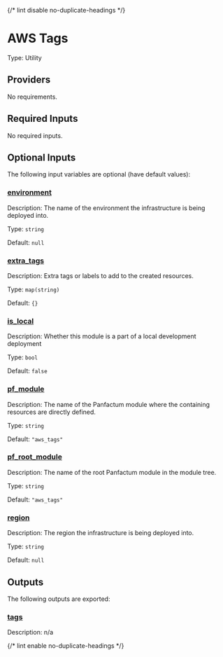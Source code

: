 {/* lint disable no-duplicate-headings */}

# AWS Tags

Type: Utility

## Providers

No requirements.

## Required Inputs

No required inputs.

## Optional Inputs

The following input variables are optional (have default values):

### <a name="input_environment" /> [environment](#input_environment)

Description: The name of the environment the infrastructure is being deployed into.

Type: `string`

Default: `null`

### <a name="input_extra_tags" /> [extra\_tags](#input_extra_tags)

Description: Extra tags or labels to add to the created resources.

Type: `map(string)`

Default: `{}`

### <a name="input_is_local" /> [is\_local](#input_is_local)

Description: Whether this module is a part of a local development deployment

Type: `bool`

Default: `false`

### <a name="input_pf_module" /> [pf\_module](#input_pf_module)

Description: The name of the Panfactum module where the containing resources are directly defined.

Type: `string`

Default: `"aws_tags"`

### <a name="input_pf_root_module" /> [pf\_root\_module](#input_pf_root_module)

Description: The name of the root Panfactum module in the module tree.

Type: `string`

Default: `"aws_tags"`

### <a name="input_region" /> [region](#input_region)

Description: The region the infrastructure is being deployed into.

Type: `string`

Default: `null`

## Outputs

The following outputs are exported:

### <a name="output_tags" /> [tags](#output_tags)

Description: n/a

{/* lint enable no-duplicate-headings */}
